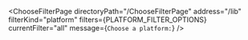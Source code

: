 

<ChooseFilterPage
  directoryPath="/ChooseFilterPage"
  address="/lib"
  filterKind="platform"
  filters={PLATFORM_FILTER_OPTIONS}
  currentFilter="all"
  message={`Choose a platform:`}
/>
